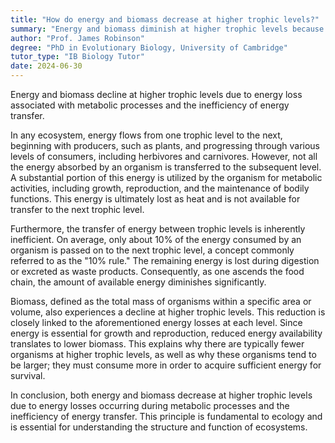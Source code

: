 ```yaml
---
title: "How do energy and biomass decrease at higher trophic levels?"
summary: "Energy and biomass diminish at higher trophic levels because of energy loss from metabolic processes and the inefficiency of energy transfer between levels in an ecosystem."
author: "Prof. James Robinson"
degree: "PhD in Evolutionary Biology, University of Cambridge"
tutor_type: "IB Biology Tutor"
date: 2024-06-30
---
```


Energy and biomass decline at higher trophic levels due to energy loss associated with metabolic processes and the inefficiency of energy transfer.

In any ecosystem, energy flows from one trophic level to the next, beginning with producers, such as plants, and progressing through various levels of consumers, including herbivores and carnivores. However, not all the energy absorbed by an organism is transferred to the subsequent level. A substantial portion of this energy is utilized by the organism for metabolic activities, including growth, reproduction, and the maintenance of bodily functions. This energy is ultimately lost as heat and is not available for transfer to the next trophic level.

Furthermore, the transfer of energy between trophic levels is inherently inefficient. On average, only about $10\%$ of the energy consumed by an organism is passed on to the next trophic level, a concept commonly referred to as the "10% rule." The remaining energy is lost during digestion or excreted as waste products. Consequently, as one ascends the food chain, the amount of available energy diminishes significantly.

Biomass, defined as the total mass of organisms within a specific area or volume, also experiences a decline at higher trophic levels. This reduction is closely linked to the aforementioned energy losses at each level. Since energy is essential for growth and reproduction, reduced energy availability translates to lower biomass. This explains why there are typically fewer organisms at higher trophic levels, as well as why these organisms tend to be larger; they must consume more in order to acquire sufficient energy for survival.

In conclusion, both energy and biomass decrease at higher trophic levels due to energy losses occurring during metabolic processes and the inefficiency of energy transfer. This principle is fundamental to ecology and is essential for understanding the structure and function of ecosystems.
    